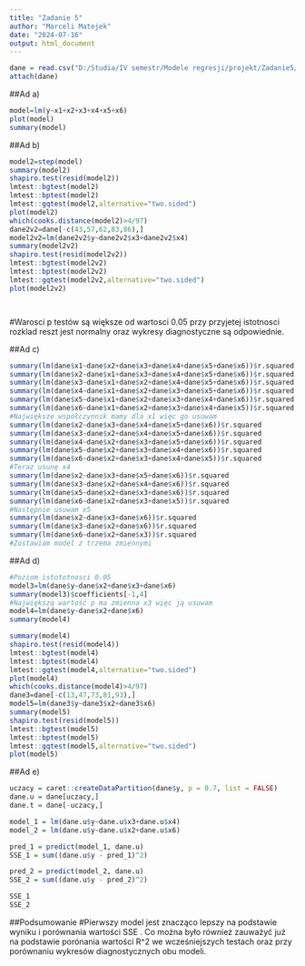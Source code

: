 ---
title: "Zadanie 5"
author: "Marceli Matejek"
date: "2024-07-16"
output: html_document
---

```{r Wczytanie dancyh}
dane = read.csv("D:/Studia/IV semestr/Modele regresji/projekt/Zadanie5/Dane_29.csv",sep=";")
attach(dane)


```

##Ad a)
```{r Model}
model=lm(y~x1+x2+x3+x4+x5+x6)
plot(model)
summary(model)


```
##Ad b)
```{r Diagnostyka}
model2=step(model)
summary(model2)
shapiro.test(resid(model2))
lmtest::bgtest(model2)
lmtest::bptest(model2)
lmtest::gqtest(model2,alternative="two.sided")
plot(model2)
which(cooks.distance(model2)>4/97)
dane2v2=dane[-c(43,57,62,83,86),]
model2v2=lm(dane2v2$y~dane2v2$x3+dane2v2$x4)
summary(model2v2)
shapiro.test(resid(model2v2))
lmtest::bgtest(model2v2)
lmtest::bptest(model2v2)
lmtest::gqtest(model2v2,alternative="two.sided")
plot(model2v2)




```
#Warosci p testów są większe od wartosci 0.05 przy przyjetej istotnosci rozklad reszt jest normalny oraz wykresy diagnostyczne są odpowiednie.

##Ad c)
```{r Zaleznosc liniowa zmiennych}
summary(lm(dane$x1~dane$x2+dane$x3+dane$x4+dane$x5+dane$x6))$r.squared
summary(lm(dane$x2~dane$x1+dane$x3+dane$x4+dane$x5+dane$x6))$r.squared
summary(lm(dane$x3~dane$x1+dane$x2+dane$x4+dane$x5+dane$x6))$r.squared
summary(lm(dane$x4~dane$x1+dane$x2+dane$x3+dane$x5+dane$x6))$r.squared
summary(lm(dane$x5~dane$x1+dane$x2+dane$x3+dane$x4+dane$x6))$r.squared
summary(lm(dane$x6~dane$x1+dane$x2+dane$x3+dane$x4+dane$x5))$r.squared
#Największe współczynnik mamy dla x1 więc go usuwam
summary(lm(dane$x2~dane$x3+dane$x4+dane$x5+dane$x6))$r.squared
summary(lm(dane$x3~dane$x2+dane$x4+dane$x5+dane$x6))$r.squared
summary(lm(dane$x4~dane$x2+dane$x3+dane$x5+dane$x6))$r.squared
summary(lm(dane$x5~dane$x2+dane$x3+dane$x4+dane$x6))$r.squared
summary(lm(dane$x6~dane$x2+dane$x3+dane$x4+dane$x5))$r.squared
#Teraz usunę x4
summary(lm(dane$x2~dane$x3+dane$x5+dane$x6))$r.squared
summary(lm(dane$x3~dane$x2+dane$x4+dane$x6))$r.squared
summary(lm(dane$x5~dane$x2+dane$x3+dane$x6))$r.squared
summary(lm(dane$x6~dane$x2+dane$x3+dane$x5))$r.squared
#Następnie usuwam x5
summary(lm(dane$x2~dane$x3+dane$x6))$r.squared
summary(lm(dane$x3~dane$x2+dane$x6))$r.squared
summary(lm(dane$x6~dane$x2+dane$x3))$r.squared
#Zostawiam model z trzema zmiennymi 
```
##Ad d)

```{r Metoda eliminacji}
#Poziom istototnosci 0.05
model3=lm(dane$y~dane$x2+dane$x3+dane$x6)
summary(model3)$coefficients[-1,4]
#Największą wartość p ma zmienna x3 więc ją usuwam
model4=lm(dane$y~dane$x2+dane$x6)
summary(model4)
```


```{r Diagnostyka modelu}
summary(model4)
shapiro.test(resid(model4))
lmtest::bgtest(model4)
lmtest::bptest(model4)
lmtest::gqtest(model4,alternative="two.sided")
plot(model4)
which(cooks.distance(model4)>4/97)
dane3=dane[-c(13,47,73,81,93),]
model5=lm(dane3$y~dane3$x2+dane3$x6)
summary(model5)
shapiro.test(resid(model5))
lmtest::bgtest(model5)
lmtest::bptest(model5)
lmtest::gqtest(model5,alternative="two.sided")
plot(model5)


```
##Ad e)
```{r Podział zbiorów}
uczacy = caret::createDataPartition(dane$y, p = 0.7, list = FALSE)
dane.u = dane[uczacy,]
dane.t = dane[-uczacy,]

model_1 = lm(dane.u$y~dane.u$x3+dane.u$x4)
model_2 = lm(dane.u$y~dane.u$x2+dane.u$x6)

pred_1 = predict(model_1, dane.u)
SSE_1 = sum((dane.u$y - pred_1)^2)

pred_2 = predict(model_2, dane.u)
SSE_2 = sum((dane.u$y - pred_2)^2)

SSE_1
SSE_2
```
##Podsumowanie
#Pierwszy model jest  znacząco lepszy na podstawie wyniku i porównania wartości SSE . Co można było również zauważyć już na podstawie porónania wartości R^2 we wcześniejszych testach oraz przy porównaniu wykresów diagnostycznych obu modeli.